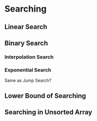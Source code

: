 # Searching

## Linear Search

## Binary Search

### Interpolation Search

### Exponential Search

Same as Jump Search?

## Lower Bound of Searching

## Searching in Unsorted Array